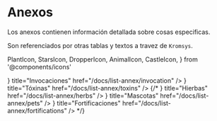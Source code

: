 # Anexos

Los anexos contienen información detallada sobre cosas especificas.

Son referenciados por otras tablas y textos a travez de `Kromsys`.

  PlantIcon,
  StarsIcon,
  DropperIcon,
  AnimalIcon,
  CastleIcon,
} from '@components/icons'

<Cards>
  <Card
    icon={<StarsIcon />}
    title="Invocaciones"
    href="/docs/list-annex/invocation"
  />
  <Card
    icon={<DropperIcon />}
    title="Tóxinas"
    href="/docs/list-annex/toxins"
  />
  {/*
  <Card
    icon={<PlantIcon />}
    title="Hierbas"
    href="/docs/list-annex/herbs"
  />
  <Card
    icon={<AnimalIcon />}
    title="Mascotas"
    href="/docs/list-annex/pets"
  />
    <Card
    icon={<CastleIcon />}
    title="Fortificaciones"
    href="/docs/list-annex/fortifications"
  />
  */}
</Cards>
